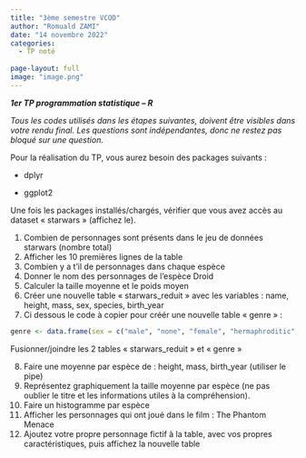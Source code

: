 ```yaml
---
title: "3ème semestre VCOD"
author: "Romuald ZAMI"
date: "14 novembre 2022"
categories:
  - TP noté
  
page-layout: full
image: "image.png"
---
```

  
  
***1er TP programmation statistique -- R***

*Tous les codes utilisés dans les étapes suivantes, doivent être visibles dans votre rendu final. Les questions sont indépendantes, donc ne restez pas bloqué sur une question.*

Pour la réalisation du TP, vous aurez besoin des packages suivants :

-   dplyr

-   ggplot2

Une fois les packages installés/chargés, vérifier que vous avez accès au dataset « starwars » (affichez le).

1)  Combien de personnages sont présents dans le jeu de données starwars (nombre total)
2)  Afficher les 10 premières lignes de la table
3)  Combien y a t'il de personnages dans chaque espèce
4)  Donner le nom des personnages de l'espèce Droid
5)  Calculer la taille moyenne et le poids moyen
6)  Créer une nouvelle table « starwars_reduit » avec les variables : name, height, mass, sex, species, birth_year
7)  Ci dessous le code à copier pour créér une nouvelle table « genre » :

<!-- -->

```r
genre <- data.frame(sex = c("male", "none", "female", "hermaphroditic","NA"), sex_2022 = c("Homme", "Non prononcé", "Femme", "Bisexué",""))
```

Fusionner/joindre les 2 tables « starwars_reduit » et « genre » <!-- -->

8)  Faire une moyenne par espèce de : height, mass, birth_year (utiliser le pipe)
9)  Représentez graphiquement la taille moyenne par espèce (ne pas oublier le titre et les informations utiles à la compréhension).
10) Faire un histogramme par espèce
11) Afficher les personnages qui ont joué dans le film : The Phantom Menace
12) Ajoutez votre propre personnage fictif à la table, avec vos propres caractéristiques, puis affichez la nouvelle table
